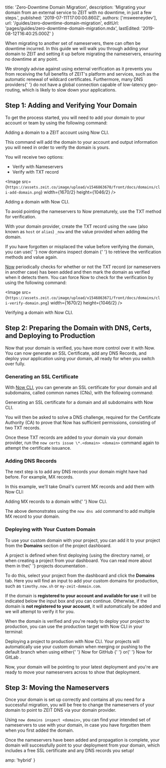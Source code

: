 
  title: 'Zero-Downtime Domain Migration',
  description:
    'Migrating your domain from an external service to ZEIT with no downtime, in just a few steps.',
  published: '2019-07-11T17:00:00.860Z',
  authors: ['msweeneydev'],
  url: '/guides/zero-downtime-domain-migration',
  editUrl: 'pages/guides/zero-downtime-domain-migration.mdx',
  lastEdited: '2019-08-12T16:40:25.000Z'
}

When migrating to another set of nameservers, there can often be downtime incurred. In this guide we will walk you through adding your domain to ZEIT and setting it up before migrating the nameservers, ensuring no downtime at any point.

<Note warning>
  We <P.B>strongly advise against using external verification</P.B> as it
  prevents you from receiving the full benefits of ZEIT's platform and services,
  such as the automatic renewal of wildcard certificates. Furthermore, many DNS
  providers{' '}
  <P.B>do not have a global connection capable of low-latency geo-routing</P.B>,
  which is likely to <P.B>slow down your applications</P.B>.
</Note>

## Step 1: Adding and Verifying Your Domain

To get the process started, you will need to add your domain to your account or team by using the following command:

<Snippet dark text="now domains add <domain>" />
<Caption>Adding a domain to a ZEIT account using <GenericLink href="/now">Now CLI</GenericLink>.</Caption>

This command will add the domain to your account and output information you will need in order to verify the domain is yours.

You will receive two options:

- Verify with Nameservers
- Verify with TXT record

<Image
  src={`https://assets.zeit.co/image/upload/v1546863670/front/docs/domains/cli-add-domain.png`}
  width={1670/2}
  height={1046/2}
/>
<Caption>Adding a domain with <GenericLink href="/docs/v2/getting-started/installation">Now CLI</GenericLink>.</Caption>

To avoid pointing the nameservers to Now prematurely, use the TXT method for verification.

With your domain provider, create the TXT record using the `name` (also known as `host` or `alias`) `_now` and the value provided when adding the domain.

<Note>
  If you have forgotten or misplaced the value before verifying the domain, you
  can use{' '}
  <InlineCode>
    now domains inspect <P.B>domain</P.B>
  </InlineCode>{' '}
  to retrieve the verification methods and value again.
</Note>

[Now](/now) periodically checks for whether or not the TXT record (or nameservers in another case) has been added and then mark the domain as verified when it detects them. You can force Now to check for the verification by using the following command:

<Snippet dark text="now domains verify <domain>" />

<Image
  src={`https://assets.zeit.co/image/upload/v1546863671/front/docs/domains/cli-verify-domain.png`}
  width={1670/2}
  height={1046/2}
/>
<Caption>Verifying a domain with <GenericLink href="/now">Now CLI</GenericLink>.</Caption>

## Step 2: Preparing the Domain with DNS, Certs, and Deploying to Production

Now that your domain is verified, you have more control over it with Now. You can now generate an SSL Certificate, add any DNS Records, and deploy your application using your domain, all ready for when you switch over fully.

### Generating an SSL Certificate

With [Now CLI](/docs/v2/getting-started/installation), you can generate an SSL certificate for your domain and all subdomains, called common names (CNs), with the following command:

<Snippet dark text="now certs issue \*.<domain> <domain> --challenge-only" />
<Caption>Generating an SSL certificate for a domain and all subdomains with <GenericLink href="/now">Now CLI</GenericLink>.</Caption>

You will then be asked to solve a DNS challenge, required for the Certificate Authority (CA) to prove that Now has sufficient permissions, consisting of two TXT records.

Once these TXT records are added to your domain via your domain provider, run the `now certs issue \*.<domain> <domain>` command again to attempt the certificate issuance.

### Adding DNS Records

The next step is to add any DNS records your domain might have had before. For example, MX records.

In this example, we'll take Gmail's current MX records and add them with Now CLI:

<Snippet
  dark
  text="now dns add <domain> @ MX ASPMX.L.GOOGLE.COM 1 && now dns add <domain> @ MX ALT1.ASPMX.L.GOOGLE.COM 5 && now dns add <domain> @ MX ALT2.ASPMX.L.GOOGLE.COM 5 && now dns add <domain> @ MX ALT3.ASPMX.L.GOOGLE.COM 10 && now dns add <domain> @ MX ALT4.ASPMX.L.GOOGLE.COM 10"
/>

<Caption>
  Adding MX records to a domain with{' '}
  <GenericLink href="/now">Now CLI</GenericLink>.
</Caption>

The above demonstrates using the `now dns add` command to add multiple MX record to your domain.

### Deploying with Your Custom Domain

To use your custom domain with your project, you can add it to your project from the **Domains** section of the project dashboard.

<Note hint>
  A project is defined when first deploying (using the directory name), or when
  creating a project from your dashboard. You can read more about them in the{' '}
  <GenericLink href="/docs/v2/advanced/platform/projects/">
    projects documentation
  </GenericLink>
  .
</Note>

To do this, select your project from the dashboard and click the **Domains** tab. Here you will find an input to add your custom domains for production, such as `timothy.now.sh` or `my-zeit-domain.com`.

If the domain is **registered to your account and available for use** it will be indicated below the input box and you can continue. Otherwise, if the domain is **not registered to your account**, it will automatically be added and we will attempt to verify it for you.

When the domain is verified and you're ready to deploy your project to production, you can use the production target with Now CLI in your terminal:

<Snippet dark text="now --target production" />
<Caption>Deploying a project to production with Now CLI.</Caption>

<Note>
  Your projects will automatically use your custom domain when merging or
  pushing to the default branch when using either{' '}
  <GenericLink href="/docs/v2/integrations/now-for-gitlab">
    Now for GitHub
  </GenericLink>{' '}
  or{' '}
  <GenericLink href="/docs/v2/integrations/now-for-gitlab">
    Now for GitLab
  </GenericLink>
  .
</Note>

Now, your domain will be pointing to your latest deployment and you're are ready to move your nameservers across to show that deployment.

## Step 3: Moving the Nameservers

Once your domain is set up correctly and contains all you need for a successful migration, you will be free to change the nameservers of your domain to point to ZEIT DNS via your domain provider.

Using `now domains inspect <domain>`, you can find your intended set of nameservers to use with your domain, in case you have forgotten them when you first added the domain.

Once the nameservers have been added and propagation is complete, your domain will successfully point to your deployment from your domain, which includes a free SSL certificate and any DNS records you setup!


  amp: 'hybrid'
}
